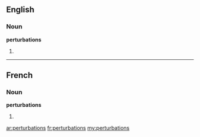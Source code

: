==English==

===Noun===
'''perturbations'''

# {{plural of|[[perturbation]]}}

----

==French==

===Noun===
'''perturbations''' {{f}}

# {{plural of|[[perturbation]]|lang=fr}}

[[ar:perturbations]]
[[fr:perturbations]]
[[my:perturbations]]